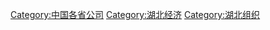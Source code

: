 {{Category diffuse}}

[[Category:中国各省公司|Category:中国各省公司]]
[[Category:湖北经济|Category:湖北经济]]
[[Category:湖北组织|Category:湖北组织]]
